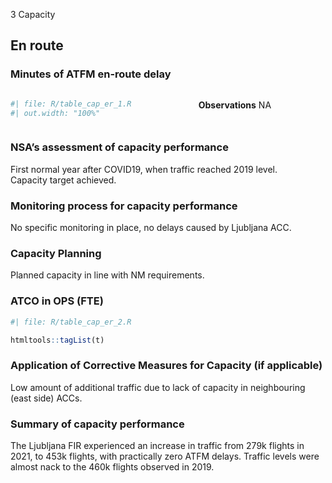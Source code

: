 [3 Capacity]{class="fakeh1"}

## En route
### Minutes of ATFM en-route delay

:::: {.columns}
  
::: {.column width="55%"}

```r
#| file: R/table_cap_er_1.R
#| out.width: "100%"
```
:::

::: {.column width="1%"}
:::

::: {.column width="44%"}

**Observations**
NA
:::
::::


### NSA's assessment of capacity performance
First normal year after COVID19, when traffic reached 2019 level.<br/>Capacity target achieved.

### Monitoring process for capacity performance
No specific monitoring in place, no delays caused by Ljubljana ACC.

### Capacity Planning
Planned capacity in line with NM requirements.

### ATCO in OPS (FTE)

```r
#| file: R/table_cap_er_2.R
```
```r
htmltools::tagList(t)
```



### Application of Corrective Measures for Capacity (if applicable)
Low amount of additional traffic due to lack of capacity in neighbouring (east side) ACCs.

### Summary of capacity performance
The Ljubljana FIR experienced an increase in traffic from 279k flights in 2021, to 453k flights, with practically zero ATFM delays. Traffic levels were almost nack to the 460k flights observed in 2019.